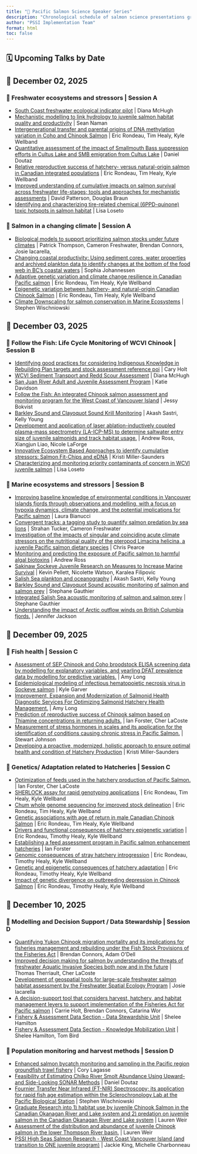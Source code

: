 ```yaml
---
title: "🌊 Pacific Salmon Science Speaker Series"
description: "Chronological schedule of salmon science presentations grouped by date and theme."
author: "PSSI Implementation Team"
format: html
toc: false
---
```


## 🗓️ Upcoming Talks by Date

## 📅 December 02, 2025

### 🎯 Freshwater ecosystems and stressors | Session A

- [South Coast freshwater ecological indicator pilot](pages/2414.qmd) | Diana McHugh
- [Mechanistic modelling to link hydrology to juvenile salmon habitat quality and productivity](pages/2424.qmd) | Sean Naman
- [Intergenerational transfer and parental origins of DNA methylation variation in Coho and Chinook Salmon](pages/2435.qmd) | Eric Rondeau, Tim Healy, Kyle Wellband
- [Quantitative assessment of the impact of Smallmouth Bass suppression efforts in Cultus Lake and SMB emigration from Cultus Lake](pages/2443.qmd) | Daniel Doutaz
- [Relative reproductive success of hatchery- versus natural-origin salmon in Canadian integrated populations](pages/2451.qmd) | Eric Rondeau, Tim Healy, Kyle Wellband
- [Improved understanding of cumulative impacts on salmon survival across freshwater life-stages; tools and approaches for mechanistic assessments](pages/2493.qmd) | David Patterson, Douglas Braun
- [Identifying and characterizing tire-related chemical (6PPD-quinone) toxic hotspots in salmon habitat](pages/2504.qmd) | Lisa Loseto

### 🎯 Salmon in a changing climate | Session A

- [Biological models to support prioritizing salmon stocks under future climates](pages/2405.qmd) | Patrick Thompson, Cameron Freshwater, Brendan Connors, Josie Iacarella,
- [Changing coastal productivity: Using sediment cores, water properties and archived plankton data to identify changes at the bottom of the food web in BC’s coastal waters](pages/2406.qmd) | Sophia Johannessen
- [Adaptive genetic variation and climate change resilience in Canadian Pacific salmon](pages/2437.qmd) | Eric Rondeau, Tim Healy, Kyle Wellband
- [Epigenetic variation between hatchery- and natural-origin Canadian Chinook Salmon](pages/2453.qmd) | Eric Rondeau, Tim Healy, Kyle Wellband
- [Climate Downscaling for salmon conservation in Marine Ecosystems](pages/2539.qmd) | Stephen Wischniowski

## 📅 December 03, 2025

### 🎯 Follow the Fish: Life Cycle Monitoring of WCVI Chinook | Session B

- [Identifying good practices for considering Indigenous Knowledge in Rebuilding Plan targets and stock assessment reference poi](pages/2397.qmd) | Cary Holt
- [WCVI Sediment Transport and Redd Scour Assessment](pages/2398.qmd) | Diana McHugh
- [San Juan River Adult and Juvenile Assessment Program](pages/2403.qmd) | Katie Davidson
- [Follow the Fish: An integrated Chinook salmon assessment and monitoring program for the West Coast of Vancouver Island](pages/2407.qmd) | Jessy Bokvist
- [Barkley Sound and Clayoquot Sound Krill Monitoring](pages/2413.qmd) | Akash Sastri, Kelly Young
- [Development and application of laser ablation-inductively coupled plasma-mass spectrometry (LA-ICP-MS) to determine saltwater entry size of juvenile salmonids and track habitat usage.](pages/2422.qmd) | Andrew Ross, Xiangjun Liao, Nicole LaForge
- [Innovative Ecosystem Based Approaches to identify cumulative stressors: Salmon Fit-Chips and eDNA](pages/2447.qmd) | Kristi Miller-Saunders
- [Characterizing and monitoring priority contaminants of concern in WCVI juvenile salmon](pages/2513.qmd) | Lisa Loseto

### 🎯 Marine ecosystems and stressors | Session B

- [Improving baseline knowledge of environmental conditions in Vancouver Islands fjords through observations and modelling, with a focus on hypoxia dynamics, climate change, and the potential implications for Pacific salmon](pages/2404.qmd) | Laura Bianucci
- [Convergent tracks: a tagging study to quantify salmon predation by sea lions](pages/2409.qmd) | Strahan Tucker, Cameron Freshwater
- [Investigation of the impacts of singular and coinciding acute climate stressors on the nutritional quality of the pteropod Limacina helicina, a juvenile Pacific salmon dietary species](pages/2412.qmd) | Chris Pearce
- [Monitoring and predicting the exposure of Pacific salmon to harmful algal biotoxins](pages/2416.qmd) | Andrew Ross
- [Sakinaw Sockeye Juvenile Research on Measures to Increase Marine Survival](pages/2426.qmd) | Kevin Pellett, Nicolette Watson, Karalea Filipovic
- [Salish Sea plankton and oceanography](pages/2427.qmd) | Akash Sastri, Kelly Young
- [Barkley Sound and Clayoquot Sound acoustic monitoring of salmon and salmon prey](pages/2432.qmd) | Stephane Gauthier
- [Integrated Salish Sea acoustic monitoring of salmon and salmon prey](pages/2433.qmd) | Stephane Gauthier
- [Understanding the impact of Arctic outflow winds on British Columbia fjords.](pages/2534.qmd) | Jennifer Jackson

## 📅 December 09, 2025

### 🎯 Fish health | Session C

- [Assessment of SEP Chinook and Coho broodstock ELISA screening data by modelling for explanatory variables, and yearling DFAT prevalence data by modelling for predictive variables.](pages/2400.qmd) | Amy Long
- [Epidemiological modeling of infectious hematopoietic necrosis virus in Sockeye salmon](pages/2401.qmd) | Kyle Garver
- [Improvement, Expansion and Modernization of Salmonid Health Diagnostic Services For Optimizing Salmonid Hatchery Health Management.](pages/2408.qmd) | Amy Long
- [Prediction of reproductive success of Chinook salmon based on Thiamine concentrations in returning adults.](pages/2418.qmd) | Ian Forster, Cher LaCoste
- [Measurement of stress hormones in scales and its application for the identification of conditions causing chronic stress in Pacific Salmon.](pages/2421.qmd) | Stewart Johnson
- [Developing a proactive, modernized, holistic approach to ensure optimal health and condition of Hatchery Production](pages/2448.qmd) | Kristi Miller-Saunders

### 🎯 Genetics/ Adaptation related to Hatcheries | Session C

- [Optimization of feeds used in the hatchery production of Pacific Salmon.](pages/2417.qmd) | Ian Forster, Cher LaCoste
- [SHERLOCK assay for rapid genotyping applications](pages/2434.qmd) | Eric Rondeau, Tim Healy, Kyle Wellband
- [Chum whole genome sequencing for improved stock delineation](pages/2436.qmd) | Eric Rondeau, Tim Healy, Kyle Wellband
- [Genetic associations with age of return in male Canadian Chinook Salmon](pages/2452.qmd) | Eric Rondeau, Tim Healy, Kyle Wellband
- [Drivers and functional consequences of hatchery epigenetic variation](pages/3103.qmd) | Eric Rondeau, Timothy Healy, Kyle Wellband
- [Establishing a feed assessment program in Pacific salmon enhancement hatcheries](pages/3104.qmd) | Ian Forster
- [Genomic consequences of stray hatchery introgression](pages/3119.qmd) | Eric Rondeau, Timothy Healy, Kyle Wellband
- [Genetic and epigenetic consequences of hatchery adaptation](pages/3120.qmd) | Eric Rondeau, Timothy Healy, Kyle Wellband
- [Impact of genetic divergence on outbreeding depression in Chinook Salmon](pages/3121.qmd) | Eric Rondeau, Timothy Healy, Kyle Wellband

## 📅 December 10, 2025

### 🎯 Modelling and Decision Support / Data Stewardship | Session D

- [Quantifying Yukon Chinook migration mortality and its implications for fisheries management and rebuilding under the Fish Stock Provisions of the Fisheries Act](pages/2402.qmd) | Brendan Connors, Adam O'Dell
- [Improved decision making for salmon by understanding the threats of freshwater Aquatic Invasive Species both now and in the future](pages/2410.qmd) | Thomas Therriault, Cher LaCoste
- [Development of geospatial tools for large-scale freshwater salmon habitat assessment by the Freshwater Spatial Ecology Program](pages/2425.qmd) | Josie Iacarella
- [A decision-support tool that considers harvest, hatchery, and habitat management levers to support implementation of the Fisheries Act for Pacific salmon](pages/2449.qmd) | Carrie Holt, Brendan Connors, Catarina Wor
- [Fishery & Assessment Data Section - Data Stewardship Unit](pages/2546.qmd) | Shelee Hamilton
- [Fishery & Assessment Data Section - Knowledge Mobilization Unit](pages/2547.qmd) | Shelee Hamilton, Tom Bird

### 🎯 Population monitoring and harvest methods | Session D

- [Enhanced salmon bycatch monitoring and sampling in the Pacific region groundfish trawl fishery](pages/2394.qmd) | Cory Lagasse
- [Feasibility of Estimating Chilko River Smolt Abundance Using Upward- and Side-Looking SONAR Methods](pages/2430.qmd) | Daniel Doutaz
- [Fournier Transfer Near Infrared (FT-NIR) Spectroscopy; its application for rapid fish age estimation within the Sclerochronology Lab at the Pacific Biological Station](pages/2439.qmd) | Stephen Wischniowski
- [Graduate Research into 1) habitat use by juvenile Chinook Salmon in the Canadian Okanagan River and Lake system and 2) predation on juvenile salmon in the Canadian Okanagan River and Lake system](pages/2442.qmd) | Lauren Weir
- [Assessment of the distribution and abundance of juvenile Chinook salmon in the lower Thompson River basin.](pages/2444.qmd) | Lauren Weir
- [PSSI High Seas Salmon Research - West Coast Vancouver Island (and transition to ONE juvenile program)](pages/2560.qmd) | Jackie King, Michelle Charbonneau

